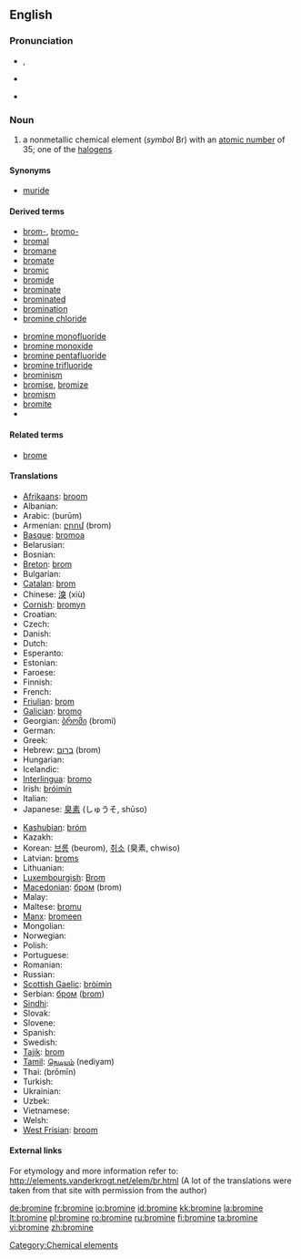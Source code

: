 ==English==
{{elements|Br|selenium|Se|krypton|Kr}}
{{wikipedia}}

===Pronunciation===
* {{a|UK}} {{IPA|/ˈbrəʊmɪn/}}, {{IPA|/ˈbrəʊmaɪn/}}
* {{a|US}} {{IPA|/ˈbroʊmin/}}
* {{hyphenation|bro|mine}}

===Noun===
{{en-noun|-}}

# a nonmetallic chemical element (''symbol'' Br) with an [[atomic number]] of 35; one of the [[halogen]]s

====Synonyms====
* [[muride]]

====Derived terms====
{{top2}}
* [[brom-]], [[bromo-]]
* [[bromal]]
* [[bromane]]
* [[bromate]]
* [[bromic]]
* [[bromide]]
* [[brominate]]
* [[brominated]]
* [[bromination]]
* [[bromine chloride]]
{{mid2}}
* [[bromine monofluoride]]
* [[bromine monoxide]]
* [[bromine pentafluoride]]
* [[bromine trifluoride]]
* [[brominism]]
* [[bromise]], [[bromize]]
* [[bromism]]
* [[bromite]]
*<!--listed as a derivative of "bromo-" [[bromoform]]-->
{{bottom}}

====Related terms====
* [[brome]]

====Translations====
{{trans-top|nonmetallic chemical element}}
* [[Afrikaans]]: [[broom#Afrikaans|broom]]
* Albanian: {{t+|sq|brom|xs=Albanian}}
* Arabic: {{Arab|[[بروم]]}} (burūm) {{m}}
* Armenian: [[բրոմ]] (brom)
* [[Basque]]: [[bromoa]]
* Belarusian: {{t-|be|бром|m|tr=brom|sc=Cyrl|xs=Belarusian}}
* Bosnian: {{t-|bs|brom}}
* [[Breton]]: [[brom]] {{m}}
* Bulgarian: {{t-|bg|бром|m|tr=brom|sc=Cyrl}}
* [[Catalan]]: [[brom]]
* Chinese: [[溴]] (xiù)
* [[Cornish]]: [[bromyn]]
* Croatian: {{t-|hr|brom}}
* Czech: {{t+|cs|brom|m}}
* Danish: {{t-|da|brom}}
* Dutch: {{t+|nl|broom|n}}
* Esperanto: {{t-|eo|bromo|xs=Esperanto}}
* Estonian: {{t-|et|broom}}
* Faroese: {{t-|fo|brom|xs=Faroese}}
* Finnish: {{t+|fi|bromi}}
* French: {{t+|fr|brome|m}}
* [[Friulian]]: [[brom]]
* [[Galician]]: [[bromo]]
* Georgian: [[ბრომი]] (bromi)
* German: {{t+|de|Brom|n}}
* Greek: {{t+|el|βρώμιο|n|tr=vrómio|sc=Grek}}
* Hebrew: [[ברום]] (brom)
* Hungarian: {{t+|hu|bróm}}
* Icelandic: {{t+|is|bróm}}
* [[Interlingua]]: [[bromo]]
* Irish: [[bróimín]]
* Italian: {{t+|it|bromo|m}}
* Japanese: [[臭素]] (しゅうそ, shūso)
{{trans-mid}}
* [[Kashubian]]: [[bróm]]
* Kazakh: {{t-|kk|бром|tr=brom|sc=Cyrl|xs=Kazakh}}
* Korean: [[브롬]] (beurom), [[취소]] (臭素, chwiso)
* Latvian: [[broms]]
* Lithuanian: {{t+|lt|bromas|xs=Lithuanian}}
* [[Luxembourgish]]: [[Brom]]
* [[Macedonian]]: [[бром]] (brom) {{m}}
* Malay: {{t-|ms|bromin|xs=Malay}}
* Maltese: [[bromu]]
* [[Manx]]: [[bromeen]]
* Mongolian: {{t-|mn|бром|tr=brom|sc=Cyrl|xs=Mongolian}}
* Norwegian: {{t+|no|brom}}
* Polish: {{t+|pl|brom|m}}
* Portuguese: {{t+|pt|bromo|m}}
* Romanian: {{t+|ro|brom|n}}
* Russian: {{t+|ru|бром|m|tr=brom|sc=Cyrl}}
* [[Scottish Gaelic]]: [[bròimin]]
* Serbian: [[бром]] ([[brom]]) {{m}}
* [[Sindhi]]: {{SDchar|[[ڳاڙهرو]]}} {{m}}
* Slovak: {{t-|sk|bróm}}
* Slovene: {{t+|sl|brom}}
* Spanish: {{t+|es|bromo|m}}
* Swedish: {{t+|sv|brom|n}}
* [[Tajik]]: [[brom]]
* [[Tamil]]: [[நெடியம்]] (nediyam)
* Thai: {{Thai|[[โบรมีน]]}} (brōmīn)
* Turkish: {{t+|tr|brom}}
* Ukrainian: {{t-|uk|бром|m|tr=brom|sc=Cyrl|xs=Ukrainian}}
* Uzbek: {{t-|uz|бром|tr=brom|sc=Cyrl|xs=Uzbek}}
* Vietnamese: {{t-|vi|brom|xs=Vietnamese}}
* Welsh: {{t-|cy|bromin|xs=Welsh}}
* [[West Frisian]]: [[broom#West Frisian|broom]]
{{trans-bottom}}

====External links====
For etymology and more information refer to:
http://elements.vanderkrogt.net/elem/br.html
(A lot of the translations were taken from that site with permission from the author)

[[Category:Chemical elements]]

[[de:bromine]]
[[fr:bromine]]
[[io:bromine]]
[[id:bromine]]
[[kk:bromine]]
[[la:bromine]]
[[lt:bromine]]
[[pl:bromine]]
[[ro:bromine]]
[[ru:bromine]]
[[fi:bromine]]
[[ta:bromine]]
[[vi:bromine]]
[[zh:bromine]]